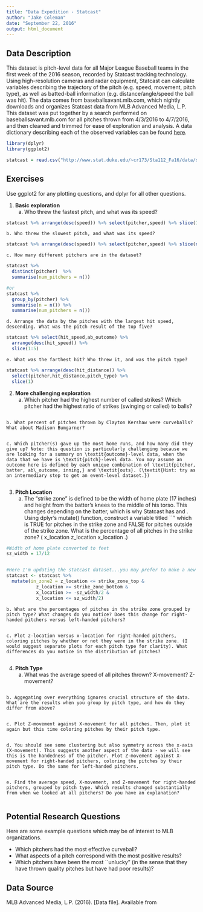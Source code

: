 ```yaml
---
title: "Data Expedition - Statcast"
author: "Jake Coleman"
date: "September 22, 2016"
output: html_document
---
```


## Data Description

This dataset is pitch-level data for all Major League Baseball teams in the first week of the 2016 season, recorded by Statcast tracking technology. Using high-resolution cameras and radar equipment, Statcast can calculate variables describing the trajectory of the pitch (e.g. speed, movement, pitch type), as well as batted-ball information (e.g. distance/angle/speed the ball was hit). The data comes from baseballsavant.mlb.com, which nightly downloads and organizes Statcast data from MLB Advanced Media, L.P. This dataset was put together by a search performed on baseballsavant.mlb.com for all pitches thrown from 4/3/2016 to 4/7/2016, and then cleaned and trimmed for ease of exploration and analysis. A data dictionary describing each of the observed variables can be found [here](http://www.stat.duke.edu/~cr173/Sta112_Fa16/data/Statcast_Data_Dictionary.pdf).

```r
library(dplyr)
library(ggplot2)

statcast = read.csv("http://www.stat.duke.edu/~cr173/Sta112_Fa16/data/statcast.csv", stringsAsFactors=FALSE) %>% tbl_df()
```


## Exercises

Use ggplot2 for any plotting questions, and dplyr for all other questions.

1. **Basic exploration**
    a. Who threw the fastest pitch, and what was its speed?

```r
statcast %>% arrange(desc(speed)) %>% select(pitcher,speed) %>% slice(1)
```

    b. Who threw the slowest pitch, and what was its speed?
    
```r
statcast %>% arrange(desc(speed)) %>% select(pitcher,speed) %>% slice(n())
```

    c. How many different pitchers are in the dataset?
    
```r
statcast %>% 
  distinct(pitcher)  %>% 
  summarise(num_pitchers = n()) 

#or
statcast %>% 
  group_by(pitcher) %>% 
  summarise(n = n()) %>% 
  summarise(num_pitchers = n())
```

    d. Arrange the data by the pitches with the largest hit speed, descending. What was the pitch result of the top five?
    

```r
statcast %>% select(hit_speed,ab_outcome) %>%
  arrange(desc(hit_speed)) %>%
  slice(1:5)
```

    e. What was the farthest hit? Who threw it, and was the pitch type?

```r
statcast %>% arrange(desc(hit_distance)) %>%
  select(pitcher,hit_distance,pitch_type) %>%
  slice(1)
```

2. **More challenging exploration**
    a. Which pitcher had the highest number of called strikes? Which pitcher had the highest ratio of strikes (swinging or called) to balls?

```r

```


    b. What percent of pitches thrown by Clayton Kershaw were curveballs? What about Madison Bumgarner?
   

```r

```

    c. Which pitcher(s) gave up the most home runs, and how many did they give up? Note: this question is particularly challenging because we are looking for a summary on \textit{outcome}-level data, when the data that we have is \textit{pitch}-level data. You may assume an outcome here is defined by each unique combination of \textit{pitcher, batter, ab\_outcome, inning,} and \textit{outs}. (\textit{Hint: try as an intermediary step to get an event-level dataset.})


```r

```


3. **Pitch Location**
    a. The "strike zone" is defined to be the width of home plate (17 inches) and height from the batter's knees to the middle of his torso. This changes depending on the batter, which is why Statcast has \textit{strike\_zone\_top} and \textit{strike\_zone\_bottom}. Using dplyr's mutate() function, construct a variable titled ``\textit{in\_zone}'' which is TRUE for pitches in the strike zone and FALSE for pitches outside of the strike zone. What is the percentage of all pitches in the strike zone? (\textit{Hint: in the data,} x\_location \textit{and} z\_location \textit{are measured in feet, and} x\_location \textit{is 0 in the very middle of the strike zone}.)
    
```r
#Width of home plate converted to feet
sz_width = 17/12


#Here I'm updating the statcast dataset...you may prefer to make a new dataset with the new columm instead
statcast <- statcast %>%
  mutate(in_zone2 = z_location <= strike_zone_top & 
           z_location >= strike_zone_bottom &
           x_location >= -sz_width/2 & 
           x_location <= sz_width/2)
```

    b. What are the percentages of pitches in the strike zone grouped by pitch type? What changes do you notice? Does this change for right-handed pitchers versus left-handed pitchers?
   
```r

```

    c. Plot z-location versus x-location for right-handed pitchers, coloring pitches by whether or not they were in the strike zone. (I would suggest separate plots for each pitch type for clarity). What differences do you notice in the distribution of pitches?

```r

```


4. **Pitch Type**
    a. What was the average speed of all pitches thrown? X-movement? Z-movement?
   
```r

```

    b. Aggegating over everything ignores crucial structure of the data. What are the results when you group by pitch type, and how do they differ from above?

```r

```

    c. Plot Z-movement against X-movement for all pitches. Then, plot it again but this time coloring pitches by their pitch type.

```r

```

    d. You should see some clustering but also symmetry across the x-axis (X-movement). This suggests another aspect of the data - we will see this is the handedness of the pitcher. Plot Z-movement against X-movement for right-handed pitchers, coloring the pitches by their pitch type. Do the same for left-handed pitchers.
    

```r

```

    e. Find the average speed, X-movement, and Z-movement for right-handed pitchers, grouped by pitch type. Which results changed substantially from when we looked at all pitchers? Do you have an explanation?


```r

```


## Potential Research Questions

Here are some example questions which may be of interest to MLB organizations.

* Which pitchers had the most effective curveball?
* What aspects of a pitch correspond with the most positive results?
* Which pitchers have been the most ``unlucky" (in the sense that they have thrown quality pitches but have had poor results)?


## Data Source

MLB Advanced Media, L.P. (2016). \textit{Statcast} [Data file]. Available from 
\url{https://baseballsavant.mlb.com/statcast_search}

